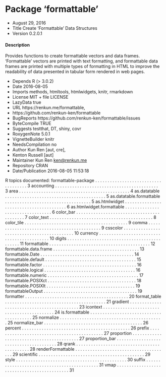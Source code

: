 Package ‘formattable’
==============

* August 29, 2016
* Title Create 'Formattable' Data Structures
* Version 0.2.0.1

#### Description 
Provides functions to create formattable vectors and data frames. 'Formattable' vectors are printed with text formatting, and formattable data frames are printed with multiple types of formatting in HTML to improve the readability of data presented in tabular form rendered in web pages.

* Depends R (> 3.0.2)
* Date 2016-08-05
* Imports methods, htmltools, htmlwidgets, knitr, rmarkdown
* License MIT + file LICENSE
* LazyData true
* URL https://renkun.me/formattable,
* https://github.com/renkun-ken/formattable
* BugReports https://github.com/renkun-ken/formattable/issues
* ByteCompile TRUE
* Suggests testthat, DT, shiny, covr
* RoxygenNote 5.0.1
* VignetteBuilder knitr
* NeedsCompilation no
* Author Kun Ren [aut, cre],
* Kenton Russell [aut]
* Maintainer Kun Ren <ken@renkun.me>
* Repository CRAN
* Date/Publication 2016-08-05 11:53:18

R topics documented:
formattable-package . . . . . . . . . . . . . . . . . . . . . . . . . . . . . . . . . . . . 3
accounting . . . . . . . . . . . . . . . . . . . . . . . . . . . . . . . . . . . . . . . . . . 3
area . . . . . . . . . . . . . . . . . . . . . . . . . . . . . . . . . . . . . . . . . . . . . 4
as.datatable . . . . . . . . . . . . . . . . . . . . . . . . . . . . . . . . . . . . . . . . . 5
as.datatable.formattable . . . . . . . . . . . . . . . . . . . . . . . . . . . . . . . . . . . 5
as.htmlwidget . . . . . . . . . . . . . . . . . . . . . . . . . . . . . . . . . . . . . . . . 6
as.htmlwidget.formattable . . . . . . . . . . . . . . . . . . . . . . . . . . . . . . . . . 6
color_bar . . . . . . . . . . . . . . . . . . . . . . . . . . . . . . . . . . . . . . . . . . 7
color_text . . . . . . . . . . . . . . . . . . . . . . . . . . . . . . . . . . . . . . . . . . 8
color_tile . . . . . . . . . . . . . . . . . . . . . . . . . . . . . . . . . . . . . . . . . . 9
comma . . . . . . . . . . . . . . . . . . . . . . . . . . . . . . . . . . . . . . . . . . . . 9
csscolor . . . . . . . . . . . . . . . . . . . . . . . . . . . . . . . . . . . . . . . . . . . 10
currency . . . . . . . . . . . . . . . . . . . . . . . . . . . . . . . . . . . . . . . . . . . 10
digits . . . . . . . . . . . . . . . . . . . . . . . . . . . . . . . . . . . . . . . . . . . . 11
formattable . . . . . . . . . . . . . . . . . . . . . . . . . . . . . . . . . . . . . . . . . 12
formattable.data.frame . . . . . . . . . . . . . . . . . . . . . . . . . . . . . . . . . . . 13
formattable.Date . . . . . . . . . . . . . . . . . . . . . . . . . . . . . . . . . . . . . . 14
formattable.default . . . . . . . . . . . . . . . . . . . . . . . . . . . . . . . . . . . . . 15
formattable.factor . . . . . . . . . . . . . . . . . . . . . . . . . . . . . . . . . . . . . . 16
formattable.logical . . . . . . . . . . . . . . . . . . . . . . . . . . . . . . . . . . . . . 16
formattable.numeric . . . . . . . . . . . . . . . . . . . . . . . . . . . . . . . . . . . . . 17
formattable.POSIXct . . . . . . . . . . . . . . . . . . . . . . . . . . . . . . . . . . . . 18
formattable.POSIXlt . . . . . . . . . . . . . . . . . . . . . . . . . . . . . . . . . . . . 19
formattableOutput . . . . . . . . . . . . . . . . . . . . . . . . . . . . . . . . . . . . . . 19
formatter . . . . . . . . . . . . . . . . . . . . . . . . . . . . . . . . . . . . . . . . . . 20
format_table . . . . . . . . . . . . . . . . . . . . . . . . . . . . . . . . . . . . . . . . . 21
gradient . . . . . . . . . . . . . . . . . . . . . . . . . . . . . . . . . . . . . . . . . . . 23
icontext . . . . . . . . . . . . . . . . . . . . . . . . . . . . . . . . . . . . . . . . . . . 24
is.formattable . . . . . . . . . . . . . . . . . . . . . . . . . . . . . . . . . . . . . . . . 25
normalize . . . . . . . . . . . . . . . . . . . . . . . . . . . . . . . . . . . . . . . . . . 25
normalize_bar . . . . . . . . . . . . . . . . . . . . . . . . . . . . . . . . . . . . . . . . 26
percent . . . . . . . . . . . . . . . . . . . . . . . . . . . . . . . . . . . . . . . . . . . . 26
prefix . . . . . . . . . . . . . . . . . . . . . . . . . . . . . . . . . . . . . . . . . . . . 27
proportion . . . . . . . . . . . . . . . . . . . . . . . . . . . . . . . . . . . . . . . . . . 27
proportion_bar . . . . . . . . . . . . . . . . . . . . . . . . . . . . . . . . . . . . . . . 28
qrank . . . . . . . . . . . . . . . . . . . . . . . . . . . . . . . . . . . . . . . . . . . . 28
renderFormattable . . . . . . . . . . . . . . . . . . . . . . . . . . . . . . . . . . . . . . 29
scientific . . . . . . . . . . . . . . . . . . . . . . . . . . . . . . . . . . . . . . . . . . . 29
style . . . . . . . . . . . . . . . . . . . . . . . . . . . . . . . . . . . . . . . . . . . . . 30
suffix . . . . . . . . . . . . . . . . . . . . . . . . . . . . . . . . . . . . . . . . . . . . 31
vmap . . . . . . . . . . . . . . . . . . . . . . . . . . . . . . . . . . . . . . . . . . . . 31


